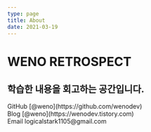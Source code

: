 ```yaml
---
type: page
title: About
date: 2021-03-19
---
```

# WENO RETROSPECT
학습한 내용을 회고하는 공간입니다.
---
<div>
  GitHub [@weno](https://github.com/wenodev)
  <br/>
  Blog [@weno](https://wenodev.tistory.com)
  <br/>
  Email logicalstark1105@gmail.com
</div>


